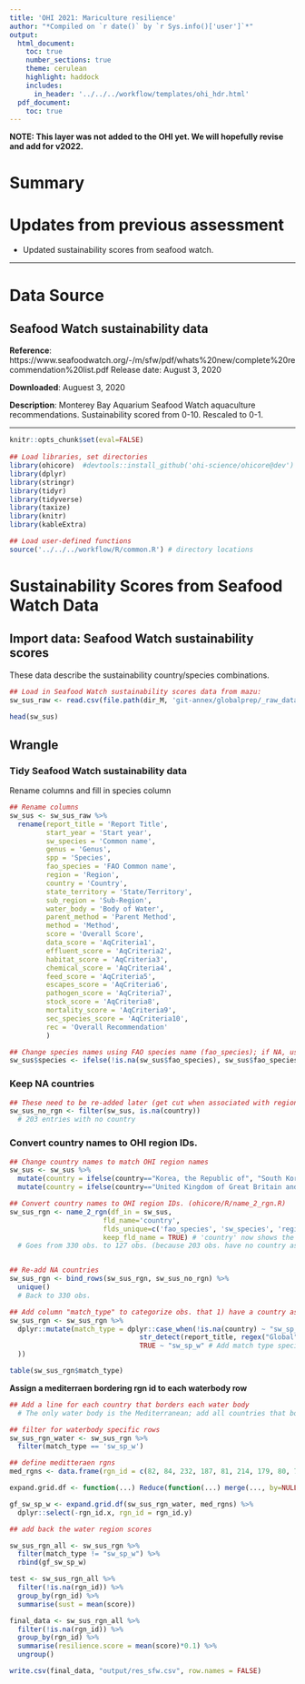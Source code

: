 ```yaml
---
title: 'OHI 2021: Mariculture resilience'
author: "*Compiled on `r date()` by `r Sys.info()['user']`*"
output: 
  html_document:
    toc: true
    number_sections: true
    theme: cerulean
    highlight: haddock
    includes: 
      in_header: '../../../workflow/templates/ohi_hdr.html'
  pdf_document:
    toc: true
---
```


**NOTE: This layer was not added to the OHI yet. We will hopefully revise and add for v2022.**

# Summary

# Updates from previous assessment
* Updated sustainability scores from seafood watch.

***

# Data Source 

## Seafood Watch sustainability data

**Reference**: 
https://www.seafoodwatch.org/-/m/sfw/pdf/whats%20new/complete%20recommendation%20list.pdf
Release date: August 3, 2020

**Downloaded**: Auguest 3, 2020

**Description**: Monterey Bay Aquarium Seafood Watch aquaculture recommendations. Sustainability scored from 0-10. Rescaled to 0-1.

***
  
```r

knitr::opts_chunk$set(eval=FALSE)
  
## Load libraries, set directories
library(ohicore)  #devtools::install_github('ohi-science/ohicore@dev')
library(dplyr)
library(stringr)
library(tidyr)
library(tidyverse)
library(taxize)
library(knitr)
library(kableExtra)

## Load user-defined functions
source('../../../workflow/R/common.R') # directory locations

```



# Sustainability Scores from Seafood Watch Data

## Import data: Seafood Watch sustainability scores

These data describe the sustainability country/species combinations.

```r

## Load in Seafood Watch sustainability scores data from mazu:
sw_sus_raw <- read.csv(file.path(dir_M, 'git-annex/globalprep/_raw_data/seafood_watch_mar_sustainability/d2020/Seafood-Watch_aquaculture-recs_July-2020.csv'), check.names = FALSE, stringsAsFactors = FALSE, na.strings = c("NA", ""))

head(sw_sus)

```

## Wrangle

### Tidy Seafood Watch sustainability data

Rename columns and fill in species column

```r

## Rename columns
sw_sus <- sw_sus_raw %>%
  rename(report_title = 'Report Title',
         start_year = 'Start year',
         sw_species = 'Common name',
         genus = 'Genus',
         spp = 'Species',
         fao_species = 'FAO Common name',
         region = 'Region',
         country = 'Country',
         state_territory = 'State/Territory',
         sub_region = 'Sub-Region',
         water_body = 'Body of Water',
         parent_method = 'Parent Method',
         method = 'Method',
         score = 'Overall Score',
         data_score = 'AqCriteria1',
         effluent_score = 'AqCriteria2',
         habitat_score = 'AqCriteria3', 
         chemical_score = 'AqCriteria4',
         feed_score = 'AqCriteria5',
         escapes_score = 'AqCriteria6',
         pathogen_score = 'AqCriteria7',
         stock_score = 'AqCriteria8',
         mortality_score = 'AqCriteria9',
         sec_species_score = 'AqCriteria10',
         rec = 'Overall Recommendation'
         ) 

## Change species names using FAO species name (fao_species); if NA, use common name (sw_species)
sw_sus$species <- ifelse(!is.na(sw_sus$fao_species), sw_sus$fao_species, sw_sus$sw_species)

```

### Keep NA countries

```r

## These need to be re-added later (get cut when associated with region ids)
sw_sus_no_rgn <- filter(sw_sus, is.na(country))
  # 203 entries with no country

```

### Convert country names to OHI region IDs.

```r

## Change country names to match OHI region names
sw_sus <- sw_sus %>% 
  mutate(country = ifelse(country=="Korea, the Republic of", "South Korea", country)) %>% # Data removed for not having a match; change name to match
  mutate(country = ifelse(country=="United Kingdom of Great Britain and Northern Ireland (the)", "United Kingdom", country))  # Data removed for not having a match; change name to match

## Convert country names to OHI region IDs. (ohicore/R/name_2_rgn.R)
sw_sus_rgn <- name_2_rgn(df_in = sw_sus, 
                       fld_name='country', 
                       flds_unique=c('fao_species', 'sw_species', 'region', 'score'),
                       keep_fld_name = TRUE) # 'country' now shows the original Seafood Watch data name; 'rgn_name' is what we want to use from now on
  # Goes from 330 obs. to 127 obs. (because 203 obs. have no country associated)


## Re-add NA countries
sw_sus_rgn <- bind_rows(sw_sus_rgn, sw_sus_no_rgn) %>%
  unique()
  # Back to 330 obs.

```

```r

## Add column "match_type" to categorize obs. that 1) have a country associated, 2) are "global" Seafood Watch data, or 3) only distinguished by water body
sw_sus_rgn <- sw_sus_rgn %>% 
  dplyr::mutate(match_type = dplyr::case_when(!is.na(country) ~ "sw_sp_c", # Add match type specific to species/country
                                str_detect(report_title, regex("Global")) ~ "sw_sp_g", # Add match type specific to species/global Seafood Watch data
                                TRUE ~ "sw_sp_w" # Add match type specific to species/water body
  ))

table(sw_sus_rgn$match_type)

```

**Assign a mediterraen bordering rgn id to each waterbody row**
```r
## Add a line for each country that borders each water body
  # The only water body is the Mediterranean; add all countries that border it (source: https://www.medqsr.org/mediterranean-marine-and-coastal-environment#:~:text=Today%2021%20countries%2C%20with%20surface,Syria%2C%20Tunisia%2C%20and%20Turkey.)

## filter for waterbody specific rows 
sw_sus_rgn_water <- sw_sus_rgn %>%
  filter(match_type == 'sw_sp_w')

## define meditteraen rgns
med_rgns <- data.frame(rgn_id = c(82, 84, 232, 187, 81, 214, 179, 80, 79, 184, 78, 67, 68, 185, 186, 62, 188, 182, 77, 61, 76))

expand.grid.df <- function(...) Reduce(function(...) merge(..., by=NULL), list(...))

gf_sw_sp_w <- expand.grid.df(sw_sus_rgn_water, med_rgns) %>%
  dplyr::select(-rgn_id.x, rgn_id = rgn_id.y)


```


```r

## add back the water region scores 

sw_sus_rgn_all <- sw_sus_rgn %>%
  filter(match_type != "sw_sp_w") %>%
  rbind(gf_sw_sp_w)

test <- sw_sus_rgn_all %>%
  filter(!is.na(rgn_id)) %>%
  group_by(rgn_id) %>%
  summarise(sust = mean(score))

final_data <- sw_sus_rgn_all %>%
  filter(!is.na(rgn_id)) %>%
  group_by(rgn_id) %>%
  summarise(resilience.score = mean(score)*0.1) %>%
  ungroup()

write.csv(final_data, "output/res_sfw.csv", row.names = FALSE)
```


